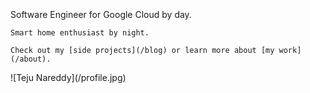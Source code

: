 <div
  style={{
    columnCount: 2,
    columnWidth: '320px',
    columnFill: 'auto',
  }}
>
  <div>
    <Text
      children={`Hi,`}
      sx={{ fontSize: [4, 5, 6], fontWeight: `bold`, color: `heading` }}
    />
    <br/>
    <Text
      children={`I'm Teju Nareddy.`}
      sx={{ fontSize: [4, 4, 4], fontWeight: `bold`, color: `heading` }}
    />
    <br/>
    <br/>
    Software Engineer for Google Cloud by day.

    Smart home enthusiast by night.

    Check out my [side projects](/blog) or learn more about [my work](/about).

  </div>
  <div>
    ![Teju Nareddy](/profile.jpg)
  </div>
</div>
